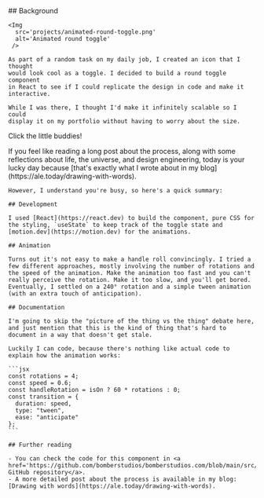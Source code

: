 
<Case title='Animated Round Toggle'>
  <CaseSummary
    title='Animated round toggle'
    client='Personal project'
    tools='Figma, React, CSS, Motion.dev'
    tldr='I spent a Friday evening building a round toggle component in React, just to prove myself it could be done.'
  />
  <section class='text'>
    ## Background

    <Img 
      src='projects/animated-round-toggle.png'
      alt='Animated round toggle'
     />

    As part of a random task on my daily job, I created an icon that I thought
    would look cool as a toggle. I decided to build a round toggle component
    in React to see if I could replicate the design in code and make it
    interactive.

    While I was there, I thought I'd make it infinitely scalable so I could
    display it on my portfolio without having to worry about the size.
  </section>

  <section class='image'>
    <p>Click the little buddies!</p>
    <RoundToggle client:only='react' size={100} />
    <RoundToggle client:only='react' size={50} />
    <RoundToggle client:only='react' />
  </section>

  <section class='text'>
    If you feel like reading a long post about the process, along with some reflections about life, the universe, and design engineering, today is your lucky day because [that's exactly what I wrote about in my blog](https://ale.today/drawing-with-words).

    However, I understand you're busy, so here's a quick summary:

    ## Development

    I used [React](https://react.dev) to build the component, pure CSS for the styling, `useState` to keep track of the toggle state and [motion.dev](https://motion.dev) for the animations.

    ## Animation

    Turns out it's not easy to make a handle roll convincingly. I tried a few different approaches, mostly involving the number of rotations and the speed of the animation. Make the animation too fast and you can't really perceive the rotation. Make it too slow, and you'll get bored. Eventually, I settled on a 240° rotation and a simple tween animation (with an extra touch of anticipation).

    ## Documentation

    I'm going to skip the "picture of the thing vs the thing" debate here, and just mention that this is the kind of thing that's hard to document in a way that doesn't get stale.

    Luckily I can code, because there's nothing like actual code to explain how the animation works:

    ```jsx
    const rotations = 4;
    const speed = 0.6;
    const handleRotation = isOn ? 60 * rotations : 0;
    const transition = {
      duration: speed,
      type: "tween",
      ease: "anticipate"
    };
    ```

    ## Further reading

    - You can check the code for this component in <a href='https://github.com/bomberstudios/bomberstudios.com/blob/main/src/components/RoundToggle.tsx'>my GitHub repository</a>.
    - A more detailed post about the process is available in my blog: [Drawing with words](https://ale.today/drawing-with-words).

  </section>
</Case>

